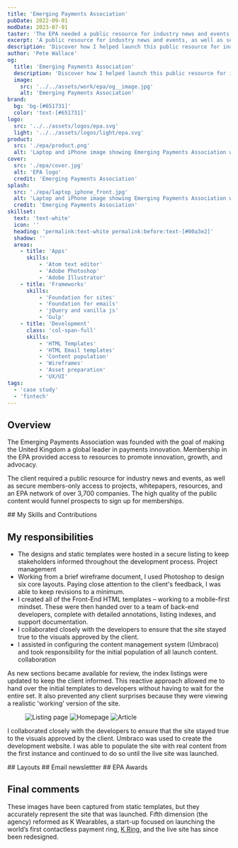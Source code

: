 ```yaml
---
title: 'Emerging Payments Association'
pubDate: 2022-09-01
modDate: 2023-07-01
taster: 'The EPA needed a public resource for industry news and events, as well as members-only access to projects, whitepapers, and resources across a network of over 3,700 businesses.'
excerpt: 'A public resource for industry news and events, as well as secure members-only access to projects, whitepapers, resources'
description: 'Discover how I helped launch this public resource for industry news and events, whitepapers, and resources - all within a network of over 3,700 businesses.'
author: 'Pete Wallace'
og:
  title: 'Emerging Payments Association'
  description: 'Discover how I helped launch this public resource for industry news and events, whitepapers, and resources - all within a network of over 3,700 businesses.'
  image: 
    src: '../../assets/work/epa/og__image.jpg'
    alt: 'Emerging Payments Association'
brand: 
  bg: 'bg-[#651731]'
  color: 'text-[#651731]'
logo:
  src: '../../assets/logos/epa.svg'
  light: '../../assets/logos/light/epa.svg'
product:
  src: './epa/product.png'
  alt: 'Laptop and iPhone image showing Emerging Payments Association website'
cover:
  src: './epa/cover.jpg'
  alt: 'EPA logo'
  credit: 'Emerging Payments Association'
splash:
  src: './epa/laptop_iphone_front.jpg'
  alt: 'Laptop and iPhone image showing Emerging Payments Association website'
  credit: 'Emerging Payments Association'
skillset:
  text: 'text-white'
  icon: ''
  heading: 'permalink:text-white permalink:before:text-[#00a3e2]'
  shadow: ''
  areas:
    - title: 'Apps'
      skills:
          - 'Atom text editor'
          - 'Adobe Photoshop'
          - 'Adobe Illustrator'
    - title: 'Frameworks'
      skills:
          - 'Foundation for sites'
          - 'Foundation for emails'
          - 'jQuery and vanilla js'
          - 'Gulp'
    - title: 'Development'
      class: 'col-span-full'
      skills:
          - 'HTML Templates'
          - 'HTML Email templates'
          - 'Content population'
          - 'Wireframes'
          - 'Asset preparation'
          - 'UX/UI'
tags: 
  - 'case study'
  - 'fintech'
---
```








## Overview

<p class="text-fl-step-1">The Emerging Payments Association was founded with the goal of making the United Kingdom a global leader in payments innovation. Membership in the EPA provided access to resources to promote innovation, growth, and advocacy.</p>

The client required a public resource for industry news and events, as well as secure members-only access to projects, whitepapers, resources, and an EPA network of over 3,700 companies. The high quality of the public content would funnel prospects to sign up for memberships.

<Skills skillset={frontmatter.skillset} bg={frontmatter.brand.bg}>
## My Skills and Contributions
</Skills>

## My responsibilities

-   The designs and static templates were hosted in a secure listing to keep stakeholders informed throughout the development process. <span class="label label--info !m-0">Project management</span>
-   Working from a brief wireframe document, I used Photoshop to design six core layouts. Paying close attention to the client's feedback, I was able to keep revisions to a minimum.
-   I created all of the Front-End HTML templates – working to a mobile-first mindset. These were then handed over to a team of back-end developers, complete with detailed annotations, listing indexes, and support documentation.
-   I collaborated closely with the developers to ensure that the site stayed true to the visuals approved by the client.
-   I assisted in configuring the content management system (Umbraco) and took responsibility for the initial population of all launch content. <span class="label label--info !m-0">collaboration</span>


As new sections became available for review, the index listings were updated to keep the client informed. This reactive approach allowed me to hand over the initial templates to developers without having to wait for the entire set. It also prevented any client surprises because they were viewing a realistic 'working' version of the site.

<Figure caption='Example of the index listing and template pages ' credit={frontmatter.title}>
  <Image src={listing_1} alt="Listing page" class="w-full h-auto shadow-md border border-line" />
  <Image src={listing_2} alt="Homepage" class="w-full h-auto shadow-md border border-line" />
  <Image src={listing_3} alt="Article" class="w-full h-auto shadow-md border border-line" />
</Figure>


I collaborated closely with the developers to ensure that the site stayed true to the visuals approved by the client.
Umbraco was used to create the development website. I was able to populate the site with real content from the first instance and continued to do so until the live site was launched.

<InlineBento gallerySlug="epa" >
<Fragment slot='title'>
## Layouts
</Fragment>
</InlineBento>

<InlineBento gallerySlug="epa.email" >
<Fragment slot='title'>
## Email newslettter
</Fragment>
</InlineBento>

<InlineBento gallerySlug="epa.awards" >
<Fragment slot='title'>
## EPA Awards
</Fragment>
</InlineBento>

## Final comments

These images have been captured from static templates, but they accurately represent the site that was launched. Fifth dimension (the agency) reformed as K Wearables, a start-up focused on launching the world’s first contactless payment ring, [K Ring](/work/mykring/), and the live site has since been redesigned.

